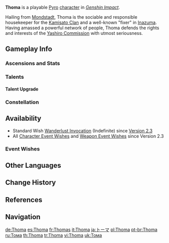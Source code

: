 {{CharacterTabs}}
{{Character Infobox
|image            = <gallery>
Thoma Card.png|Card
Character Thoma Full Wish.png|Wish
Character Thoma Game.png|In-Game
</gallery>
<!--Playable Character Information-->
|type             = Playable
|weapon           = Polearm
|quality           = 4
|element          = Pyro

<!--Character Information-->
|name             = Thoma
|realname         = 
|birthday         = January 9th
|region           = Inazuma
|region2          = Mondstadt
|constellation    = Rubeum Scutum
|affiliation      = Yashiro Commission
|affiliation2     = Kamisato Clan
|dish             = "Warmth"
|obtain           = [[Wishes]]
|releaseDate      = 2021-11-02

<!--Titles-->
|title            = Protector From Afar
|title2           = The Kamisato Clan's Housekeeper

<!--Voice Actors-->
|voiceEN          = [[imdb:nm10744245|Christian Banas]]<ref>Twitter: [https://twitter.com/ChrisBanasJr/status/1417974074500734976 EN VA Self Announcement]</ref>
|voiceCN          = [https://zh.moegirl.org.cn/张沛 Zhang Pei ({{Lang|mini=1|zh=张沛}})]<ref>HoYoverse Chinese News: [https://ys.mihoyo.com/main/m/news/detail/18252 {{Zh|《原神》角色演示-「托马：烈火捍御」}}]</ref>
|voiceJP          = {{w|Masakazu Morita|Morita Masakazu ({{Lang|mini=1|ja=森田成一}})}}<ref>Twitter: [https://twitter.com/Genshin_7/status/1413473736532000770 JP VA Announcement]</ref>
|voiceKR          = {{w|ko:류승곤|Ryu Seung-gon ({{Lang|mini=1|ko=류승곤}})}}<ref name="Thoma KR-VA">Twitter: [https://twitter.com/genshinimpactkr/status/1453965068358455312 KR VA Announcement]</ref>
}}
'''Thoma''' is a playable [[Pyro]] [[character]] in ''[[Genshin Impact]]''.

Hailing from [[Mondstadt]], Thoma is the sociable and responsible housekeeper for the [[Kamisato Clan]] and a well-known "fixer" in [[Inazuma]]. Having amassed a powerful network of people, Thoma defends the rights and interests of the [[Yashiro Commission]] with utmost seriousness.

==Gameplay Info==
===Ascensions and Stats===
{{Character Ascensions and Stats}}

===Talents===
{{Talent Table}}

====Talent Upgrade==== 
{{Talent Upgrade}}

===Constellation=== 
{{Constellation Table}}

==Availability==
* Standard Wish [[Wanderlust Invocation]] (Indefinite) since [[Version 2.3]]
* All [[Character Event Wishes]] and [[Weapon Event Wishes]] since Version 2.3

===Event Wishes===
{{Featured}}

==Other Languages==
{{Other Languages
|default_hidden = 1
|en      = Thoma
|zhs     = 托马
|zhs_rm  = Tuōmǎ
|zht     = 托馬
|zht_rm  = Tuōmǎ
|ja      = トーマ
|ja_rm   = Tooma
|ko      = 토마
|ko_rm   = Toma
|es      = Thoma
|fr      = Thomas
|ru      = Тома
|th      = Thoma
|vi      = Thoma
|de      = Thoma
|id      = Thoma
|pt      = Thoma
|tr      = Thoma
|it      = Thoma
}}

==Change History==
{{Change History|2.2|introduced=2.0}}

==References==
{{Reflist}}

==Navigation==
{{Character Navbox}}

[[de:Thoma]]
[[es:Thoma]]
[[fr:Thomas]]
[[it:Thoma]]
[[ja:トーマ]]
[[pl:Thoma]]
[[pt-br:Thoma]]
[[ru:Тома]]
[[th:Thoma]]
[[tr:Thoma]]
[[vi:Thoma]]
[[uk:Тома]]